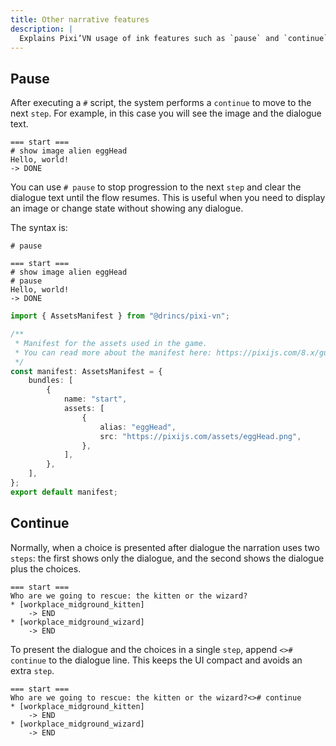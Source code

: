 ```yaml
---
title: Other narrative features
description: |
  Explains Pixi’VN usage of ink features such as `pause` and `continue` and how they affect `steps` and dialogue flow.
---
```


## Pause

After executing a `#` script, the system performs a <DynamicLink href="/start/labels-flow#continue">`continue`</DynamicLink> to move to the next `step`. For example, in this case you will see the image and the dialogue text.

```ink
=== start ===
# show image alien eggHead
Hello, world!
-> DONE
```

You can use `# pause` to stop progression to the next `step` and clear the dialogue text until the flow resumes. This is useful when you need to display an image or change state without showing any dialogue.

The syntax is:

```ink
# pause
```

```ink tab="ink/start.ink"
=== start ===
# show image alien eggHead
# pause
Hello, world!
-> DONE
```

```ts tab="assets/manifest.ts"
import { AssetsManifest } from "@drincs/pixi-vn";

/**
 * Manifest for the assets used in the game.
 * You can read more about the manifest here: https://pixijs.com/8.x/guides/components/assets#loading-multiple-assets
 */
const manifest: AssetsManifest = {
    bundles: [
        {
            name: "start",
            assets: [
                {
                    alias: "eggHead",
                    src: "https://pixijs.com/assets/eggHead.png",
                },
            ],
        },
    ],
};
export default manifest;
```

<PauseExample />

## Continue

Normally, when a choice is presented after dialogue the narration uses two `steps`: the first shows only the dialogue, and the second shows the dialogue plus the choices.

```ink
=== start ===
Who are we going to rescue: the kitten or the wizard?
* [workplace_midground_kitten] 
    -> END
* [workplace_midground_wizard]
    -> END
```

To present the dialogue and the choices in a single `step`, append `<># continue` to the dialogue line. This keeps the UI compact and avoids an extra `step`.

```ink
=== start ===
Who are we going to rescue: the kitten or the wizard?<># continue
* [workplace_midground_kitten] 
    -> END
* [workplace_midground_wizard]
    -> END
```

<ContinueExample />
